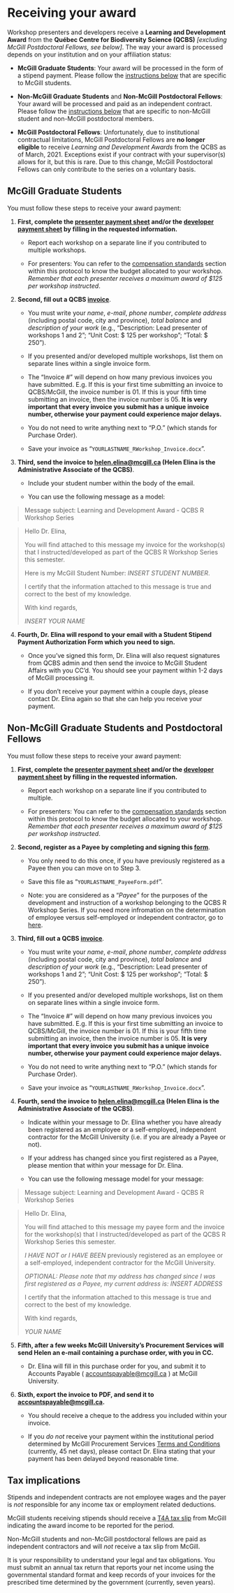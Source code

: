 # Receiving your award {#payment-en}

Workshop presenters and developers receive a **Learning and Development Award** from the **Québec Centre for Biodiversity Science (QCBS)** *[excluding McGill Postdoctoral Fellows, see below]*. The way your award is processed depends on your institution and on your affiliation status:

* **McGill Graduate Students**: Your award will be processed in the form of a stipend payment. Please follow the [instructions below](#payment-en-mcgill) that are specific to McGill students.

* **Non-McGill Graduate Students** and **Non-McGill Postdoctoral Fellows**: Your award will be processed and paid as an independent contract. Please follow the [instructions below](#payment-en-nonmcgill) that are specific to non-McGill student and non-McGill postdoctoral members.

* **McGill Postdoctoral Fellows**: Unfortunately, due to institutional contractual limitations, McGill Postdoctoral Fellows are **no longer eligible** to receive *Learning and Development Awards* from the QCBS as of March, 2021. Exceptions exist if your contract with your supervisor(s) allows for it, but this is rare. Due to this change, McGill Postdoctoral Fellows can only contribute to the series on a voluntary basis.

## McGill Graduate Students {- #payment-en-mcgill}

You must follow these steps to receive your award payment:

1. **First, complete the [presenter payment sheet](https://docs.google.com/spreadsheets/d/1Vu566MpuwtEoSrTpobrAPdVBmwi-AHP1lEb9lhv0Uc8/edit?usp=sharing) and/or the [developer payment sheet](https://docs.google.com/spreadsheets/d/1g6FCTTRznp0YWqfLiP8tXsWZwKR0Gu6pN0L7mrwp934/edit#gid=2104246564) by filling in the requested information.** 

    * Report each workshop on a separate line if you contributed to multiple workshops.
    
    * For presenters: You can refer to the [compensation standards](#preparation-en) section within this protocol to know the budget allocated to your workshop. *Remember that each presenter receives a maximum award of $125 per workshop instructed*.

2. **Second, fill out a QCBS [invoice](https://github.com/QCBSRworkshops/presenter-developer-protocol/blob/master/YOURNAME_Invoice.docx?raw=true)**. 

    * You must write your *name*, *e-mail*, *phone number*, *complete address* (including postal code, city and province), *total balance* and *description of your work* (e.g., "Description: Lead presenter of workshops 1 and 2"; "Unit Cost: $ 125 per workshop"; "Total: $ 250"). 
    
    * If you presented and/or developed multiple workshops, list them on separate lines within a single invoice form.
  
    * The "Invoice #" will depend on how many previous invoices you have submitted. E.g. If this is your first time submitting an invoice to QCBS/McGill, the invoice number is 01. If this is your fifth time submitting an invoice, then the invoice number is 05. **It is very important that every invoice you submit has a unique invoice number, otherwise your payment could experience major delays.**
    
    * You do not need to write anything next to "P.O." (which stands for Purchase Order).
    
    * Save your invoice as "`YOURLASTNAME_RWorkshop_Invoice.docx`".
    
    
3. **Third, send the invoice to [helen.elina@mcgill.ca](mailto:helen.elina@mcgill.ca) (Helen Elina is the Administrative Associate of the QCBS)**. 

    * Include your student number within the body of the email. 
    
    * You can use the following message as a model:

> Message subject: Learning and Development Award - QCBS R Workshop Series

> Hello Dr. Elina,
>
> You will find attached to this message my invoice for the workshop(s) that I instructed/developed as part of the QCBS R Workshop Series this semester.
>
> Here is my McGill Student Number: *INSERT STUDENT NUMBER*.
>
> I certify that the information attached to this message is true and correct to the best of my knowledge.
>
> With kind regards,
>
> *INSERT YOUR NAME*

4. **Fourth, Dr. Elina will respond to your email with a Student Stipend Payment Authorization Form which you need to sign.** 

    * Once you've signed this form, Dr. Elina will also request signatures from QCBS admin and then send the invoice to McGill Student Affairs with you CC'd. You should see your payment within 1-2 days of McGill processing it. 
    
    * If you don't receive your payment within a couple days, please contact Dr. Elina again so that she can help you receive your payment. 


## Non-McGill Graduate Students and Postdoctoral Fellows {- #payment-en-nonmcgill}

You must follow these steps to receive your award payment:

1. **First, complete the [presenter payment sheet](https://docs.google.com/spreadsheets/d/1Vu566MpuwtEoSrTpobrAPdVBmwi-AHP1lEb9lhv0Uc8/edit?usp=sharing) and/or the [developer payment sheet](https://docs.google.com/spreadsheets/d/1g6FCTTRznp0YWqfLiP8tXsWZwKR0Gu6pN0L7mrwp934/edit#gid=2104246564) by filling in the requested information.** 

    * Report each workshop on a separate line if you contributed to multiple. 
    
    * For presenters: You can refer to the [compensation standards](#preparation-en) section within this protocol to know the budget allocated to your workshop. *Remember that each presenter receives a maximum award of $125 per workshop instructed*.

2. **Second, register as a Payee by completing and signing this [form](https://www.mcgill.ca/financialservices/files/financialservices/employee_or_selfemployes_20120815_questionnaire_en.pdf)**. 

    * You only need to do this once, if you have previously registered as a Payee then you can move on to Step 3. 
    
    * Save this file as "`YOURLASTNAME_PayeeForm.pdf`".
    
    * Note: you are considered as a “*Payee*” for the purposes of the development and instruction of a workshop belonging to the QCBS R Workshop Series. If you need more infromation on the determination of employee versus self-employed or independent contractor, go to [here](https://www.mcgill.ca/financialservices/policies/emplself#pr2-determination-of-employee-vs-self-employed-independent-contractor).

3. **Third, fill out a QCBS [invoice](https://github.com/QCBSRworkshops/presenter-developer-protocol/blob/master/YOURNAME_Invoice.docx?raw=true)**. 

    * You must write your *name*, *e-mail*, *phone number*, *complete address* (including postal code, city and province), *total balance* and *description of your work* (e.g., "Description: Lead presenter of workshops 1 and 2"; "Unit Cost: $ 125 per workshop"; "Total: $ 250"). 
    
    * If you presented and/or developed multiple workshops, list on them on separate lines within a single invoice form.
  
    * The "Invoice #" will depend on how many previous invoices you have submitted. E.g. If this is your first time submitting an invoice to QCBS/McGill, the invoice number is 01. If this is your fifth time submitting an invoice, then the invoice number is 05. **It is very important that every invoice you submit has a unique invoice number, otherwise your payment could experience major delays.**
    
    * You do not need to write anything next to "P.O." (which stands for Purchase Order).
    
    * Save your invoice as "`YOURLASTNAME_RWorkshop_Invoice.docx`".

4. **Fourth, send the invoice to [helen.elina@mcgill.ca](mailto:helen.elina@mcgill.ca) (Helen Elina is the Administrative Associate of the QCBS)**.

    *  Indicate within your message to Dr. Elina whether you have already been registered as an employee or a self-employed, independent contractor for the McGill University (i.e. if you are already a Payee or not). 
    
    * If your address has changed since you first registered as a Payee, please mention that within your message for Dr. Elina. 
    
    * You can use the following message model for your message:

> Message subject: Learning and Development Award - QCBS R Workshop Series

> Hello Dr. Elina,
>
> You will find attached to this message my payee form and the invoice for the workshop(s) that I instructed/developed as part of the QCBS R Workshop Series this semester.
>
> *I HAVE NOT or I HAVE BEEN* previously registered as an employee or a self-employed, independent contractor for the McGill University.
>
> *OPTIONAL: Please note that my address has changed since I was first registered as a Payee, my current address is:*
> *INSERT ADDRESS*
>
> I certify that the information attached to this message is true and correct to the best of my knowledge.
>
> With kind regards,
>
> *YOUR NAME*


5. **Fifth, after a few weeks McGill University's Procurement Services will send Helen an e-mail containing a purchase order, with you in CC.** 

    * Dr. Elina will fill in this purchase order for you, and submit it to Accounts Payable ( [accountspayable@mcgill.ca](mailto:accountspayable@mcgill.ca) ) at McGill University. 

6. **Sixth, export the invoice to PDF, and send it to [accountspayable@mcgill.ca](mailto:accountspayable@mcgill.ca).**  

    * You should receive a cheque to the address you included within your invoice.
    
    * If you *do not* receive your payment within the institutional period determined by McGill Procurement Services [Terms and Conditions](https://www.mcgill.ca/procurement/files/procurement/standard_terms_and_conditions_of_purchase_1_page_versions.pdf) (currently, 45 net days), please contact Dr. Elina stating that your payment has been delayed beyond reasonable time.

## Tax implications

Stipends and independent contracts are not employee wages and the payer is *not* responsible for any income tax or employment related deductions.

McGill students receiving stipends should receive a [T4A tax slip](https://www.canada.ca/en/revenue-agency/services/tax/technical-information/income-tax/income-tax-folios-index/series-1-individuals/folio-2-students/income-tax-folio-s1-f2-c3-scholarships-research-grants-other-education-assistance.html#toc59) from McGill indicating the award income to be reported for the period.

Non-McGill students and non-McGill postdoctoral fellows are paid as independent contractors and will *not* receive a tax slip from McGill. 

It is your responsibility to understand your legal and tax obligations. You must submit an annual tax return that reports your net income using the governmental standard format and keep records of your invoices for the prescribed time determined by the government (currently, seven years).
